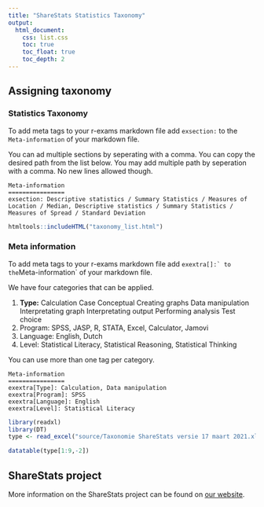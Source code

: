 ```yaml
---
title: "ShareStats Statistics Taxonomy"
output:
  html_document:
    css: list.css
    toc: true
    toc_float: true
    toc_depth: 2
---
```


<script src="copyText.js"></script>

## Assigning taxonomy {.tabset}

### Statistics Taxonomy

To add meta tags to your r-exams markdown file add `exsection:` to the `Meta-information` of your markdown file.

You can ad multiple sections by seperating with a comma. You can copy the desired path from the list below. You may add multiple path by seperation with a comma. No new lines allowed though.

```{}
Meta-information
================
exsection: Descriptive statistics / Summary Statistics / Measures of Location / Median, Descriptive statistics / Summary Statistics / Measures of Spread / Standard Deviation
```


```r
htmltools::includeHTML("taxonomy_list.html")
```

### Meta information

To add meta tags to your r-exams markdown file add ```exextra[]:` to the ```Meta-information` of your markdown file.

We have four categories that can be applied.

<ol class="bullet">
<li><strong>Type:</strong> 
<span id="calc"  class="tag" onclick="copy_data(calc)">Calculation</span>
<span id="cas1"  class="tag" onclick="copy_data(cas1)">Case</span>
<span id="conc"  class="tag" onclick="copy_data(conc)">Conceptual</span>
<span id="crg"   class="tag" onclick="copy_data(crg)">Creating graphs</span>
<span id="dat"   class="tag" onclick="copy_data(dat)">Data manipulation</span>
<span id="intgr" class="tag" onclick="copy_data(intgr)">Interpretating graph</span>
<span id="intou" class="tag" onclick="copy_data(intou)">Interpretating output</span>
<span id="an"    class="tag" onclick="copy_data(an)">Performing analysis</span>
<span id="tch"   class="tag" onclick="copy_data(tch)">Test choice</span>
</li>
<li>Program: SPSS, JASP, R, STATA, Excel, Calculator, Jamovi</li>
<li>Language: English, Dutch</li>
<li>Level: Statistical Literacy, Statistical Reasoning, Statistical Thinking</li>
</ol>

You can use more than one tag per category. 

```{}
Meta-information
================
exextra[Type]: Calculation, Data manipulation
exextra[Program]: SPSS
exextra[Language]: English
exextra[Level]: Statistical Literacy
```


```r
library(readxl)
library(DT)
type <- read_excel("source/Taxonomie ShareStats versie 17 maart 2021.xlsx", sheet = 2)

datatable(type[1:9,-2])
```


## ShareStats project

More information on the ShareStats project can be found on [our website](www.sharestats.nl).